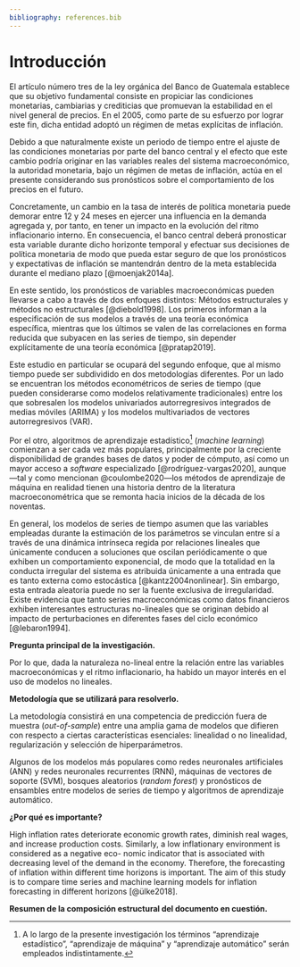 ```yaml
---
bibliography: references.bib
---
```


# Introducción

El artículo número tres de la ley orgánica del Banco de Guatemala establece que su objetivo fundamental consiste en propiciar las condiciones monetarias, cambiarias y crediticias que promuevan la estabilidad en el nivel general de precios. En el 2005, como parte de su esfuerzo por lograr este fin, dicha entidad adoptó un régimen de metas explícitas de inflación.

Debido a que naturalmente existe un periodo de tiempo entre el ajuste de las condiciones monetarias por parte del banco central y el efecto que este cambio podría originar en las variables reales del sistema macroeconómico, la autoridad monetaria, bajo un régimen de metas de inflación, actúa en el presente considerando sus pronósticos sobre el comportamiento de los precios en el futuro.

Concretamente, un cambio en la tasa de interés de política monetaria puede demorar entre 12 y 24 meses en ejercer una influencia en la demanda agregada y, por tanto, en tener un impacto en la evolución del ritmo inflacionario interno. En consecuencia, el banco central deberá pronosticar esta variable durante dicho horizonte temporal y efectuar sus decisiones de política monetaria de modo que pueda estar seguro de que los pronósticos y expectativas de inflación se mantendrán dentro de la meta establecida durante el mediano plazo [@moenjak2014a].

En este sentido, los pronósticos de variables macroeconómicas pueden llevarse a cabo a través de dos enfoques distintos: Métodos estructurales y métodos no estructurales [@diebold1998]. Los primeros informan a la especificación de sus modelos a través de una teoría económica específica, mientras que los últimos se valen de las correlaciones en forma reducida que subyacen en las series de tiempo, sin depender explícitamente de una teoría económica [@pratap2019].

Este estudio en particular se ocupará del segundo enfoque, que al mismo tiempo puede ser subdividido en dos metodologías diferentes. Por un lado se encuentran los métodos econométricos de series de tiempo (que pueden considerarse como modelos relativamente tradicionales) entre los que sobresalen los modelos univariados autorregresivos integrados de medias móviles (ARIMA) y los modelos multivariados de vectores autorregresivos (VAR).

Por el otro, algoritmos de aprendizaje estadístico[^1] (*machine learning*) comienzan a ser cada vez más populares, principalmente por la creciente disponibilidad de grandes bases de datos y poder de cómputo, así como un mayor acceso a *software* especializado [@rodríguez-vargas2020], aunque---tal y como mencionan @coulombe2020---los métodos de aprendizaje de máquina en realidad tienen una historia dentro de la literatura macroeconométrica que se remonta hacia inicios de la década de los noventas.

[^1]: A lo largo de la presente investigación los términos "aprendizaje estadístico", "aprendizaje de máquina" y "aprendizaje automático" serán empleados indistintamente.

En general, los modelos de series de tiempo asumen que las variables empleadas durante la estimación de los parámetros se vinculan entre sí a través de una dinámica intrínseca regida por relaciones lineales que únicamente conducen a soluciones que oscilan periódicamente o que exhiben un comportamiento exponencial, de modo que la totalidad en la conducta irregular del sistema es atribuida únicamente a una entrada que es tanto externa como estocástica [@kantz2004nonlinear]. Sin embargo, esta entrada aleatoria puede no ser la fuente exclusiva de irregularidad. Existe evidencia que tanto series macroeconómicas como datos financieros exhiben interesantes estructuras no-lineales que se originan debido al impacto de perturbaciones en diferentes fases del ciclo económico [@lebaron1994].

**Pregunta principal de la investigación.**

Por lo que, dada la naturaleza no-lineal entre la relación entre las variables macroeconómicas y el ritmo inflacionario, ha habido un mayor interés en el uso de modelos no lineales.

**Metodología que se utilizará para resolverlo.**

La metodología consistirá en una competencia de predicción fuera de muestra (*out-of-sample*) entre una amplia gama de modelos que difieren con respecto a ciertas características esenciales: linealidad o no linealidad, regularización y selección de hiperparámetros.

Algunos de los modelos más populares como redes neuronales artificiales (ANN) y redes neuronales recurrentes (RNN), máquinas de vectores de soporte (SVM), bosques aleatorios (*random forest*) y pronósticos de ensambles entre modelos de series de tiempo y algoritmos de aprendizaje automático.

**¿Por qué es importante?**

High inflation rates deteriorate economic growth rates, diminish real wages, and increase production costs. Similarly, a low inflationary environment is considered as a negative eco- nomic indicator that is associated with decreasing level of the demand in the economy. Therefore, the forecasting of inflation within different time horizons is important. The aim of this study is to compare time series and machine learning models for inflation forecasting in different horizons [@ülke2018].

**Resumen de la composición estructural del documento en cuestión.**

